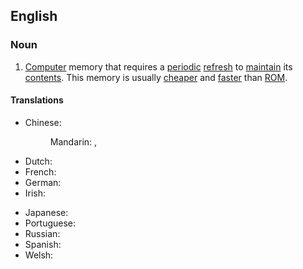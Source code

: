 ==English==

===Noun===
{{en-noun|-|dynamic memories}}

# [[computer|Computer]] memory that requires a [[periodic]] [[refresh]] to [[maintain]] its [[contents]]. This memory is usually [[cheaper]] and [[faster]] than [[ROM]].

====Translations====
{{trans-top|computer memory}}
* Chinese:
*: Mandarin: {{t|cmn|動態內存|sc=Hani}}, {{t|cmn|动态内存|tr=dòngtài nèicún|sc=Hani}}
* Dutch: {{t|nl|dynamisch geheugen|n}}
* French: {{t|fr|mémoire dynamique|f}}
* German: {{t|de|dynamischer Speicher|m}}
* Irish: {{t|ga|cuimhne dhinimiciúil|f}}
{{trans-mid}}
* Japanese: {{t|ja|動的記憶|tr=dōteki kioku}}
* Portuguese: {{t|pt|memória dinâmica|f}}
* Russian: {{t|ru|динами́ческая па́мять|f}}
* Spanish: {{t|es|memoria dinámica|f}}
* Welsh: {{t|cy|cof dynamig|m}}
{{trans-bottom}}